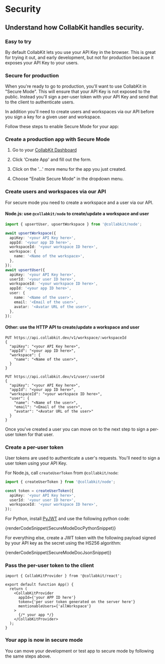 
# Security

## Understand how CollabKit handles security.

### Easy to try

By default CollabKit lets you use your API Key in the browser. This is great for trying it out, and early development, but not for production because it exposes your API Key to your users.

### Secure for production

<Steps>
When you're ready to go to production, you'll want to use CollabKit in "Secure Mode". This will ensure that your API Key is not exposed to the public. Instead you'll sign a per-user token with your API Key and send that to the client to authenticate users.

In addition you'll need to create users and workspaces via our API before you sign a key for a given user and workspace.

Follow these steps to enable Secure Mode for your app:

### Create a production app with Secure Mode

1. Go to your [CollabKit Dashboard](https://app.collabkit.dev/dashboard)

2. Click 'Create App' and fill out the form.

3. Click on the '...' more menu for the app you just created.

4. Choose "Enable Secure Mode" in the dropdown menu.

### Create users and workspaces via our API

For secure mode you need to create a workspace and a user via our API.

#### Node.js: use `@collabkit/node` to create/update a workspace and user

```ts
import { upsertUser, upsertWorkspace } from '@collabkit/node';

await upsertWorkspace({
  apiKey: '<your API Key here>',
  appId: '<your app ID here>',
  workspaceId: '<your workspace ID here>',
  workspace: {
    name: '<Name of the workspace>',
  },
});
await upsertUser({
  apiKey: '<your API Key here>',
  userId: '<your user ID here>',
  workspaceId: '<your workspace ID here>',
  appId: '<your app ID here>',
  user: {
    name: '<Name of the user>',
    email: '<Email of the user>',
    avatar: '<Avatar URL of the user>',
  },
});
```

#### Other: use the HTTP API to create/update a workspace and user

```
PUT https://api.collabkit.dev/v1/workspace/:workspaceId
{
  "apiKey": "<your API Key here>",
  "appId": "<your app ID here>",
  "workspace": {
    "name": "<Name of the user>",
  }
}

PUT https://api.collabkit.dev/v1/user/:userId
{
  "apiKey": "<your API Key here>",
  "appId": "<your app ID here>",
  "workspaceId": "<your workspace ID here>",
  "user": {
    "name": "<Name of the user>",
    "email": "<Email of the user>",
    "avatar": "<Avatar URL of the user>"
  }
}
```

Once you've created a user you can move on to the next step to sign a per-user token for that user.

### Create a per-user token

User tokens are used to authenticate a user's requests. You'll need to sign a user token using your API Key.

For Node.js, call `createUserToken` from `@collabkit/node`:

```ts
import { createUserToken } from '@collabkit/node';

const token = createUserToken({
  apiKey: '<your API Key here>',
  userId: '<your user ID here>',
  workspaceId: '<your workspace ID here>',
});
```

For Python, install [PyJWT](https://pyjwt.readthedocs.io/en/stable/index.html) and use the following python code:

{renderCodeSnippet(SecureModeDocPythonSnippet)}

For everything else, create a JWT token with the following payload signed by your API key as the secret using the HS256 algorithm:

{renderCodeSnippet(SecureModeDocJsonSnippet)}

### Pass the per-user token to the client

```tsx
import { CollabKitProvider } from '@collabkit/react';

export default function App() {
  return (
    <CollabKitProvider
      appId={'your APP ID here'}
      token={'per user token generated on the server here'}
      mentionableUsers={'allWorkspace'}
    >
      {/* your app */}
    </CollabKitProvider>
  );
}
```

### Your app is now in secure mode

You can move your development or test app to secure mode by following the same steps above.

</Steps>
